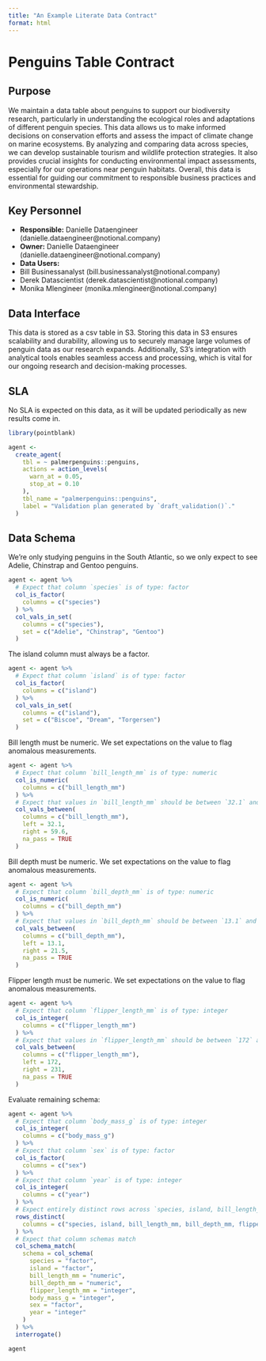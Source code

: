 ```yaml
---
title: "An Example Literate Data Contract"
format: html
---
```


# Penguins Table Contract

## Purpose 

We maintain a data table about penguins to support our biodiversity research, particularly in understanding the ecological roles and adaptations of different penguin species. This data allows us to make informed decisions on conservation efforts and assess the impact of climate change on marine ecosystems. By analyzing and comparing data across species, we can develop sustainable tourism and wildlife protection strategies. It also provides crucial insights for conducting environmental impact assessments, especially for our operations near penguin habitats. Overall, this data is essential for guiding our commitment to responsible business practices and environmental stewardship.

## Key Personnel

 - **Responsible:** Danielle Dataengineer (danielle.dataengineer@notional.company)
 - **Owner:** Danielle Dataengineer (danielle.dataengineer@notional.company)
 - **Data Users:**
  - Bill Businessanalyst (bill.businessanalyst@notional.company)
  - Derek Datascientist (derek.datascientist@notional.company)
  - Monika Mlengineer (monika.mlengineer@notional.company)

## Data Interface

This data is stored as a csv table in S3. Storing this data in S3 ensures scalability and durability, allowing us to securely manage large volumes of penguin data as our research expands. Additionally, S3’s integration with analytical tools enables seamless access and processing, which is vital for our ongoing research and decision-making processes.

## SLA

No SLA is expected on this data, as it will be updated periodically as new results come in. 

```r
library(pointblank)

agent <-
  create_agent(
    tbl = ~ palmerpenguins::penguins,
    actions = action_levels(
      warn_at = 0.05,
      stop_at = 0.10
    ),
    tbl_name = "palmerpenguins::penguins",
    label = "Validation plan generated by `draft_validation()`."
  ) 
```

## Data Schema

We're only studying penguins in the South Atlantic, so we only expect to see Adelie, Chinstrap and Gentoo penguins.

```r
agent <- agent %>%
  # Expect that column `species` is of type: factor
  col_is_factor(
    columns = c("species")
  ) %>%
  col_vals_in_set(
    columns = c("species"),
    set = c("Adelie", "Chinstrap", "Gentoo")
  )
```

The island column must always be a factor.

```r
agent <- agent %>%
  # Expect that column `island` is of type: factor
  col_is_factor(
    columns = c("island")
  ) %>%
  col_vals_in_set(
    columns = c("island"),
    set = c("Biscoe", "Dream", "Torgersen")
  )
```

Bill length must be numeric. We set expectations on the value to flag anomalous measurements.

```r
agent <- agent %>%
  # Expect that column `bill_length_mm` is of type: numeric
  col_is_numeric(
    columns = c("bill_length_mm")
  ) %>%
  # Expect that values in `bill_length_mm` should be between `32.1` and `59.6`
  col_vals_between(
    columns = c("bill_length_mm"),
    left = 32.1,
    right = 59.6,
    na_pass = TRUE
  ) 
```

Bill depth must be numeric. We set expectations on the value to flag anomalous measurements.

```r
agent <- agent %>%
  # Expect that column `bill_depth_mm` is of type: numeric
  col_is_numeric(
    columns = c("bill_depth_mm")
  ) %>%
  # Expect that values in `bill_depth_mm` should be between `13.1` and `21.5`
  col_vals_between(
    columns = c("bill_depth_mm"),
    left = 13.1,
    right = 21.5,
    na_pass = TRUE
  ) 
```

Flipper length must be numeric. We set expectations on the value to flag anomalous measurements.

```r
agent <- agent %>%
  # Expect that column `flipper_length_mm` is of type: integer
  col_is_integer(
    columns = c("flipper_length_mm")
  ) %>%
  # Expect that values in `flipper_length_mm` should be between `172` and `231`
  col_vals_between(
    columns = c("flipper_length_mm"),
    left = 172,
    right = 231,
    na_pass = TRUE
  ) 
```

Evaluate remaining schema:

```r
agent <- agent %>%
  # Expect that column `body_mass_g` is of type: integer
  col_is_integer(
    columns = c("body_mass_g")
  ) %>%
  # Expect that column `sex` is of type: factor
  col_is_factor(
    columns = c("sex")
  ) %>%
  # Expect that column `year` is of type: integer
  col_is_integer(
    columns = c("year")
  ) %>%
  # Expect entirely distinct rows across `species, island, bill_length_mm, bill_depth_mm, flipper_length_mm, body_mass_g, sex, year`
  rows_distinct(
    columns = c("species, island, bill_length_mm, bill_depth_mm, flipper_length_mm, body_mass_g, sex, year")
  ) %>%
  # Expect that column schemas match
  col_schema_match(
    schema = col_schema(
      species = "factor",
      island = "factor",
      bill_length_mm = "numeric",
      bill_depth_mm = "numeric",
      flipper_length_mm = "integer",
      body_mass_g = "integer",
      sex = "factor",
      year = "integer"
    )
  ) %>%
  interrogate()
```


```r
agent
```

